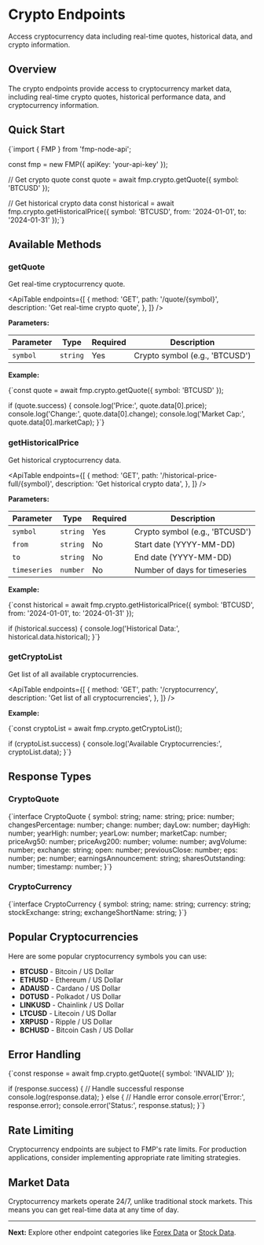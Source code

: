 # Crypto Endpoints

Access cryptocurrency data including real-time quotes, historical data, and crypto information.

## Overview

The crypto endpoints provide access to cryptocurrency market data, including real-time crypto quotes, historical performance data, and cryptocurrency information.

## Quick Start

<CodeBlock language="typescript">
{`import { FMP } from 'fmp-node-api';

const fmp = new FMP({ apiKey: 'your-api-key' });

// Get crypto quote
const quote = await fmp.crypto.getQuote({ symbol: 'BTCUSD' });

// Get historical crypto data
const historical = await fmp.crypto.getHistoricalPrice({
    symbol: 'BTCUSD',
    from: '2024-01-01',
    to: '2024-01-31'
});`}
</CodeBlock>

## Available Methods

### getQuote

Get real-time cryptocurrency quote.

<ApiTable
  endpoints={[
    {
      method: 'GET',
      path: '/quote/{symbol}',
      description: 'Get real-time crypto quote',
    },
  ]}
/>

**Parameters:**

| Parameter | Type     | Required | Description                    |
| --------- | -------- | -------- | ------------------------------ |
| `symbol`  | `string` | Yes      | Crypto symbol (e.g., 'BTCUSD') |

**Example:**

<CodeBlock language="typescript">
{`const quote = await fmp.crypto.getQuote({ symbol: 'BTCUSD' });

if (quote.success) {
    console.log('Price:', quote.data[0].price);
    console.log('Change:', quote.data[0].change);
    console.log('Market Cap:', quote.data[0].marketCap);
}`}
</CodeBlock>

### getHistoricalPrice

Get historical cryptocurrency data.

<ApiTable
  endpoints={[
    {
      method: 'GET',
      path: '/historical-price-full/{symbol}',
      description: 'Get historical crypto data',
    },
  ]}
/>

**Parameters:**

| Parameter     | Type     | Required | Description                    |
| ------------- | -------- | -------- | ------------------------------ |
| `symbol`      | `string` | Yes      | Crypto symbol (e.g., 'BTCUSD') |
| `from`        | `string` | No       | Start date (YYYY-MM-DD)       |
| `to`          | `string` | No       | End date (YYYY-MM-DD)         |
| `timeseries`  | `number` | No       | Number of days for timeseries |

**Example:**

<CodeBlock language="typescript">
{`const historical = await fmp.crypto.getHistoricalPrice({
    symbol: 'BTCUSD',
    from: '2024-01-01',
    to: '2024-01-31'
});

if (historical.success) {
    console.log('Historical Data:', historical.data.historical);
}`}
</CodeBlock>

### getCryptoList

Get list of all available cryptocurrencies.

<ApiTable
  endpoints={[
    {
      method: 'GET',
      path: '/cryptocurrency',
      description: 'Get list of all cryptocurrencies',
    },
  ]}
/>

**Example:**

<CodeBlock language="typescript">
{`const cryptoList = await fmp.crypto.getCryptoList();

if (cryptoList.success) {
    console.log('Available Cryptocurrencies:', cryptoList.data);
}`}
</CodeBlock>

## Response Types

### CryptoQuote

<CodeBlock language="typescript">
{`interface CryptoQuote {
    symbol: string;
    name: string;
    price: number;
    changesPercentage: number;
    change: number;
    dayLow: number;
    dayHigh: number;
    yearHigh: number;
    yearLow: number;
    marketCap: number;
    priceAvg50: number;
    priceAvg200: number;
    volume: number;
    avgVolume: number;
    exchange: string;
    open: number;
    previousClose: number;
    eps: number;
    pe: number;
    earningsAnnouncement: string;
    sharesOutstanding: number;
    timestamp: number;
}`}
</CodeBlock>

### CryptoCurrency

<CodeBlock language="typescript">
{`interface CryptoCurrency {
    symbol: string;
    name: string;
    currency: string;
    stockExchange: string;
    exchangeShortName: string;
}`}
</CodeBlock>

## Popular Cryptocurrencies

Here are some popular cryptocurrency symbols you can use:

- **BTCUSD** - Bitcoin / US Dollar
- **ETHUSD** - Ethereum / US Dollar
- **ADAUSD** - Cardano / US Dollar
- **DOTUSD** - Polkadot / US Dollar
- **LINKUSD** - Chainlink / US Dollar
- **LTCUSD** - Litecoin / US Dollar
- **XRPUSD** - Ripple / US Dollar
- **BCHUSD** - Bitcoin Cash / US Dollar

## Error Handling

<CodeBlock language="typescript">
{`const response = await fmp.crypto.getQuote({ symbol: 'INVALID' });

if (response.success) {
    // Handle successful response
    console.log(response.data);
} else {
    // Handle error
    console.error('Error:', response.error);
    console.error('Status:', response.status);
}`}
</CodeBlock>

## Rate Limiting

Cryptocurrency endpoints are subject to FMP's rate limits. For production applications, consider implementing appropriate rate limiting strategies.

## Market Data

Cryptocurrency markets operate 24/7, unlike traditional stock markets. This means you can get real-time data at any time of day.

---

**Next:** Explore other endpoint categories like [Forex Data](/docs/api/forex) or [Stock Data](/docs/api/stock). 